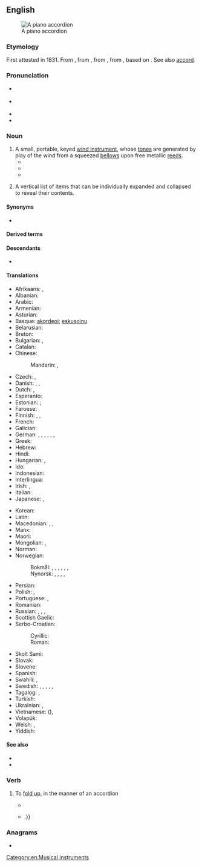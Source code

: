 ==English==
{{wikipedia}}
[[Image:Fisarmonica_nera_a_piano.png|thumb|right|A piano accordion]]

===Etymology===
First attested in 1831. From {{etyl|de|en}} {{m|de|Akkordeon}}, from {{m|de|Akkord||harmony}}, from {{der|en|fr|accord}}, from {{der|en|fro|acorder}}, based on {{der|en|it|accordare||to tune}}. See also [[accord]].

===Pronunciation===
* {{a|RP}} {{IPA|/əˈkɔ(ɹ).di.ˌən/|lang=en}}
* {{a|US}} {{IPA|/ə.ˈkɔɹ.di.ən/|lang=en}}
* {{audio|en-us-accordion.ogg|Audio (US)|lang=en}}
* {{hyphenation|ac|cord|i|on|lang=en}}

===Noun===
{{en-noun}}

# A small, portable, keyed [[wind instrument]], whose [[tone]]s are generated by play of the wind from a squeezed [[bellows]] upon free metallic [[reed]]s.
#* {{quote-book|year=1869|author=[[w:Mark Twain|Mark Twain]]|title=Innocents Abroad|passage=A disreputable '''accordion''' that had a leak somewhere and breathed louder than it squawked.}}
#* {{quote-book|author=[[w:Ambrose Bierce|Ambrose Bierce]]|title=Devil’s Dictionary|passage='''Accordion''': an instrument in harmony with the sentiments of an assassin.}}
#* {{quote-book|year=1922|author=[[w:James Joyce|James Joyce]]|title=Ulysses|passage=An '''accordion''' underskirt of blue silk moirette.}}
# {{lb|en|GUI}} A vertical list of items that can be individually expanded and collapsed to reveal their contents.

====Synonyms====
* {{l|en|squeezebox}}

====Derived terms====
{{der3|lang=en|[[accordion file]]
|[[accordion player]]
|[[accordionist]]
|[[button accordion]]
|[[piano accordion]]
}}

====Descendants====
* {{desc|ga|acordán|bor=1}}

====Translations====
{{trans-top|A small, portable, keyed wind instrument}}
* Afrikaans: {{t|af|akkordeon}}, {{t|af|trekklavier}}
* Albanian: {{t+|sq|fizarmonikë|f}}
* Arabic: {{t|ar|أَكُورْدِيُون|m|tr=ʾakurdiyūn}}
* Armenian: {{t+|hy|ակորդեոն}}
* Asturian: {{t|ast|acordión|f}}
* Basque: [[akordeoi]]; [[eskusoinu]]
* Belarusian: {{t|be|акардэо́н|m}}
* Breton: {{t|br|akordeon|m}}
* Bulgarian: {{t|bg|хармо́ника|f}}, {{t+|bg|акордео́н|m}}
* Catalan: {{t+|ca|acordió|m}}
* Chinese:
*: Mandarin: {{t+|cmn|手風琴|sc=Hani}}, {{t+|cmn|手风琴|tr=shǒufēngqín|sc=Hani}}
* Czech: {{t|cs|akordeon|m}}, {{t+|cs|harmonika|f}}
* Danish: {{t|da|trækharmonika|c}}, {{t+|da|harmonika|c}}, {{t+|da|akkordeon|n}} {{qualifier|with free-bass system}}
* Dutch: {{t+|nl|accordeon|n}}, {{t+|nl|harmonica|m}}
* Esperanto: {{t|eo|akordiono}}
* Estonian: {{t+|et|akordion}}; {{t|et|lõõtspill}}
* Faroese: {{t|fo|harmonika|f}}
* Finnish: {{t+|fi|harmonikka}}, {{t+|fi|haitari}}, {{t+|fi|hanuri}}
* French: {{t+|fr|accordéon|m}}
* Galician: {{t+|gl|acordeón|m}}
* German: {{t+|de|Akkordeon|n}}, {{t+|de|Ziehharmonika|f}}, {{t|de|Handharmonika|f}}, {{t|de|Handorgel|f}}, {{qualifier|regional}} {{t|de|Quetsche|f}}, {{qualifier|slangy, humorous}} {{t+|de|Quetschkommode|f}}, {{t+|de|Schifferklavier|n}}
* Greek: {{t+|el|ακορντεόν|n}}
* Hebrew: {{t+|he|אקורדיון|tr=akordeon}}
* Hindi: {{t|hi|अकॉर्डियन}}
* Hungarian: {{t+|hu|harmonika}}, {{t+|hu|tangóharmonika}}
* Ido: {{t+|io|akordeono}}
* Indonesian: {{t+|id|akordeon}}
* Interlingua: {{t|ia|accordion}}
* Irish: {{t|ga|cairdín|m}}, {{t|ga|acordán|m}}
* Italian: {{t+|it|fisarmonica|f}}
* Japanese: {{t|ja|アコーデオン|tr=akōdeon|sc=Jpan}}, {{t+|ja|手風琴|tr=てふうきん, tefūkin|sc=Jpan}}
{{trans-mid}}
* Korean: {{t+|ko|아코디언}}
* Latin: {{t|la|accordio|f}}
* Macedonian: {{t|mk|армоника|f}}, {{t|mk|хармоника|f}}, {{t|mk|акордео́н|m}}
* Manx: {{t|gv|coardeen|m}}
* Maori: {{t|mi|kōriana}}
* Mongolian: {{t|mn|баян хуур}}, {{t|mn|ᠪᠠᠶᠠᠨ ᠬᠤᠭᠤᠷ|tr=bajan huur}}
* Norman: {{t|nrf|accordéon|m}} {{qualifier|Jersey}}
* Norwegian:
*: Bokmål: {{t|nb|trekkspell|n}}, {{t|nb|trekkspill|n}}, {{t|nb|dragspell|n}}, {{t|nb|dragspill|n}}, {{t|nb|trekkharmonika|m}}, {{t|nb|harmonika|m}}, {{t+|nb|akkordeon|n}}
*: Nynorsk: {{t|nn|trekkspel|n}}, {{t|nn|dragspel|n}}, {{t|nn|trekkharmonika|m}}, {{t|nn|harmonika|m}}, {{t|nn|akkordeon|n}}
* Persian: {{t+|fa|آکاردئون|tr=âkârde'on|sc=fa-Arab}}
* Polish: {{t+|pl|akordeon|m-in}}, {{t|pl|harmonia ręczna|f}}
* Portuguese: {{t+|pt|acordeão|m}}, {{t+|pt|gaita|f}} {{qualifier|South Brazil}}
* Romanian: {{t+|ro|acordeon|n}}
* Russian: {{t+|ru|гармо́ника|f}}, {{t+|ru|гармо́нь|f}}, {{t+|ru|аккордео́н|m}}, {{t+|ru|бая́н|m}}
* Scottish Gaelic: {{t|gd|bogsa-ciùil|m}}
* Serbo-Croatian:
*: Cyrillic: {{t|sh|хармоника|f}}
*: Roman: {{t+|sh|harmonika|f}}
* Skolt Sami: {{t|sms|garmaan}}
* Slovak: {{t+|sk|harmonika|f}}
* Slovene: {{t+|sl|harmonika|f}}
* Spanish: {{t+|es|acordeón|m}}
* Swahili: {{t|sw|kodiani}}, {{t+|sw|harimuni}}
* Swedish: {{t+|sv|dragspel|n}}, {{t+|sv|ackordeon|n}}, {{t+|sv|ackordion|n}}, {{t|sv|dragharmonika|c}}, {{t+|sv|harmonika|c}}, {{t+|sv|handklaver|n}}
* Tagalog: {{t|tl|akordeyon}}, {{t|tl|akurdyon}}
* Turkish: {{t+|tr|akordiyon}}
* Ukrainian: {{t+|uk|акордео́н|m}}, {{t+|uk|гармо́нія|f}}
* Vietnamese: {{t+|vi|phong cầm}} ({{t|vi|風琴|sc=Hani}}), {{t|vi|đàn xếp}}
* Volapük: {{t|vo|tiraharmonöm}}
* Welsh: {{t|cy|acordion|m}}, {{t|cy|cordion|m}} {{qualifier|colloquial}}
* Yiddish: {{t|yi|אַקאָרדעאָן|m}}
{{trans-bottom}}

====See also====
* {{l|en|bandoneon}}
* {{l|en|concertina}}

===Verb===
{{en-verb}}

# {{lb|en|transitive|intransitive}} To [[fold up]], in the manner of an accordion
#* {{quote-journal|date=December 29, 2000|author=Charles Dickinson|title=Qi|work=Chicago Reader|url=https://securesite.chireader.com/cgi-bin/Archive/abridged2.bat?path=2000/001229/QI
|passage=Still in reverse, she goosed the gas and '''accordioned''' the running board a fraction of an inch more.}}
#* {{quote-book|year=2005|author=[[w:Cory Doctorow|Cory Doctorow]]|title=Someone Comes to Town, Someone Leaves Town|chapter=|edition=|url=http://www.gutenberg.org/etext/18224
|passage=It '''accordioned''' down and he tugged the shirt around it so that it came free{{...|, and then he slid the front of the shirt down over her breasts, painfully aware of his erection as the fabric rustled down over her rounded belly}}.}}

===Anagrams===
* {{anagrams|en|a=accdinoor|Concordia}}

[[Category:en:Musical instruments]]